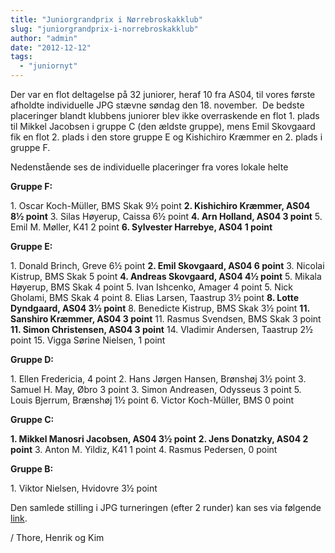 ```yaml
---
title: "Juniorgrandprix i Nørrebroskakklub"
slug: "juniorgrandprix-i-norrebroskakklub"
author: "admin"
date: "2012-12-12"
tags: 
  - "juniornyt"
---
```


Der var en flot deltagelse på 32 juniorer, heraf 10 fra AS04, til vores første afholdte individuelle JPG stævne søndag den 18. november.  De bedste placeringer blandt klubbens juniorer blev ikke overraskende en flot 1. plads til Mikkel Jacobsen i gruppe C (den ældste gruppe), mens Emil Skovgaard fik en flot 2. plads i den store gruppe E og Kishichiro Kræmmer en 2. plads i gruppe F.

Nedenstående ses de individuelle placeringer fra vores lokale helte

**Gruppe F:**

1\. Oscar Koch-Müller, BMS Skak 9½ point **2\. Kishichiro Kræmmer, AS04 8½ point** 3. Silas Høyerup, Caissa 6½ point **4\. Arn Holland, AS04 3 point** 5. Emil M. Møller, K41 2 point **6\. Sylvester Harrebye, AS04 1 point**

**Gruppe E:**

1\. Donald Brinch, Greve 6½ point **2\. Emil Skovgaard, AS04 6 point** 3. Nicolai Kistrup, BMS Skak 5 point **4\. Andreas Skovgaard, AS04 4½ point** 5. Mikala Høyerup, BMS Skak 4 point 5. Ivan Ishcenko, Amager 4 point 5. Nick Gholami, BMS Skak 4 point 8. Elias Larsen, Taastrup 3½ point **8\. Lotte Dyndgaard, AS04 3½ point** 8. Benedicte Kistrup, BMS Skak 3½ point **11\. Sanshiro Kræmmer, AS04 3 point** 11. Rasmus Svendsen, BMS Skak 3 point **11\. Simon Christensen, AS04 3 point** 14. Vladimir Andersen, Taastrup 2½ point 15. Vigga Sørine Nielsen, 1 point

**Gruppe D:**

1\. Ellen Fredericia, 4 point 2. Hans Jørgen Hansen, Brønshøj 3½ point 3. Samuel H. May, Øbro 3 point 3. Simon Andreasen, Odysseus 3 point 5. Louis Bjerrum, Brænshøj 1½ point 6. Victor Koch-Müller, BMS 0 point

**Gruppe C:**

**1\. Mikkel Manosri Jacobsen, AS04 3½ point** **2\. Jens Donatzky, AS04 2 point** 3. Anton M. Yildiz, K41 1 point 4. Rasmus Pedersen, 0 point

**Gruppe B:**

1\. Viktor Nielsen, Hvidovre 3½ point

Den samlede stilling i JPG turneringen (efter 2 runder) kan ses via følgende [link](http://www.kobenhavnsskakunion.dk/juniorgrandprix/index.php?id=3).

/ Thore, Henrik og Kim
